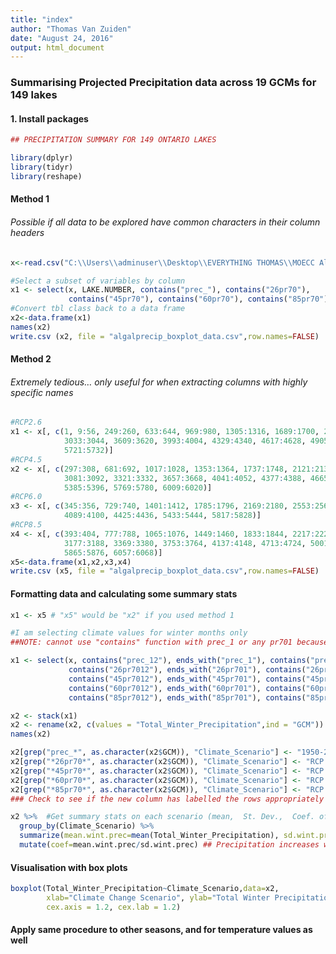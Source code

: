 ```yaml
---
title: "index"
author: "Thomas Van Zuiden"
date: "August 24, 2016"
output: html_document
---
```


### Summarising Projected Precipitation data across 19 GCMs for 149 lakes

#### 1. Install packages
```r
## PRECIPITATION SUMMARY FOR 149 ONTARIO LAKES

library(dplyr)
library(tidyr)
library(reshape)
```


#### Method 1
###### Possible if all data to be explored have common characters in their column headers

```r
x<-read.csv("C:\\Users\\adminuser\\Desktop\\EVERYTHING THOMAS\\MOECC Alagae project\\SC_Ontario+Algonqiun+Algoma_Future_clim.csv")
```

```r
#Select a subset of variables by column
x1 <- select(x, LAKE.NUMBER, contains("prec_"), contains("26pr70"), 
             contains("45pr70"), contains("60pr70"), contains("85pr70"))
#Convert tbl class back to a data frame
x2<-data.frame(x1)
names(x2)
write.csv (x2, file = "algalprecip_boxplot_data.csv",row.names=FALSE)
```

#### Method 2
###### Extremely tedious... only useful for when extracting columns with highly specific names
```r
#RCP2.6
x1 <- x[, c(1, 9:56, 249:260, 633:644, 969:980, 1305:1316, 1689:1700, 2073:2084, 2457:2468,
            3033:3044, 3609:3620, 3993:4004, 4329:4340, 4617:4628, 4905:4916, 5337:5348,
            5721:5732)]
#RCP4.5
x2 <- x[, c(297:308, 681:692, 1017:1028, 1353:1364, 1737:1748, 2121:2132, 2505:2516, 2745:2756,
            3081:3092, 3321:3332, 3657:3668, 4041:4052, 4377:4388, 4665:4676, 4953:4964, 5097:5108,
            5385:5396, 5769:5780, 6009:6020)]
#RCP6.0
x3 <- x[, c(345:356, 729:740, 1401:1412, 1785:1796, 2169:2180, 2553:2564, 3129:3140, 3705:3716,
            4089:4100, 4425:4436, 5433:5444, 5817:5828)]
#RCP8.5
x4 <- x[, c(393:404, 777:788, 1065:1076, 1449:1460, 1833:1844, 2217:2228, 2601:2612, 2793:2804,
            3177:3188, 3369:3380, 3753:3764, 4137:4148, 4713:4724, 5001:5012, 5481:5492,
            5865:5876, 6057:6068)]
x5<-data.frame(x1,x2,x3,x4)
write.csv (x5, file = "algalprecip_boxplot_data.csv",row.names=FALSE)
```

#### Formatting data and calculating some summary stats
```r

x1 <- x5 # "x5" would be "x2" if you used method 1

#I am selecting climate values for winter months only
##NOTE: cannot use "contains" function with prec_1 or any pr701 because I do not want prec_10 or pr7010

x1 <- select(x, contains("prec_12"), ends_with("prec_1"), contains("prec_2"),
             contains("26pr7012"), ends_with("26pr701"), contains("26pr702"),
             contains("45pr7012"), ends_with("45pr701"), contains("45pr702"),
             contains("60pr7012"), ends_with("60pr701"), contains("60pr702"),
             contains("85pr7012"), ends_with("85pr701"), contains("85pr702"))

x2 <- stack(x1)
x2 <- rename(x2, c(values = "Total_Winter_Precipitation",ind = "GCM"))
names(x2)

x2[grep("prec_*", as.character(x2$GCM)), "Climate_Scenario"] <- "1950-2000 Prec"
x2[grep("*26pr70*", as.character(x2$GCM)), "Climate_Scenario"] <- "RCP 2.6"
x2[grep("*45pr70*", as.character(x2$GCM)), "Climate_Scenario"] <- "RCP 4.5"
x2[grep("*60pr70*", as.character(x2$GCM)), "Climate_Scenario"] <- "RCP 6.0"
x2[grep("*85pr70*", as.character(x2$GCM)), "Climate_Scenario"] <- "RCP 8.5"
### Check to see if the new column has labelled the rows appropriately with "View(x2)"

x2 %>%  #Get summary stats on each scenario (mean,  St. Dev.,  Coef. of Variation)
  group_by(Climate_Scenario) %>% 
  summarize(mean.wint.prec=mean(Total_Winter_Precipitation), sd.wint.prec=sd(Total_Winter_Precipitation)) %>%  
  mutate(coef=mean.wint.prec/sd.wint.prec) ## Precipitation increases w. climate change in this region
```

#### Visualisation with box plots
```r
boxplot(Total_Winter_Precipitation~Climate_Scenario,data=x2, 
        xlab="Climate Change Scenario", ylab="Total Winter Precipitation (mm)",
        cex.axis = 1.2, cex.lab = 1.2)
```

#### Apply same procedure to other seasons, and for temperature values as well